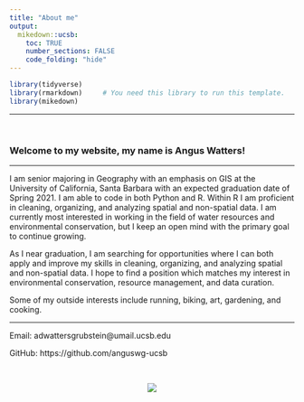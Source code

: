 ```yaml
---
title: "About me"
output:
  mikedown::ucsb:
    toc: TRUE
    number_sections: FALSE
    code_folding: "hide"
---
```

```r
library(tidyverse)
library(rmarkdown)     # You need this library to run this template.
library(mikedown)   
```

***
<br>

### Welcome to my website, my name is Angus Watters! 

***

  I am senior majoring in Geography with an emphasis on GIS at the University of California, Santa Barbara with an expected graduation date of Spring 2021. I am able to code in both Python and R. Within R I am proficient in cleaning, organizing, and analyzing spatial and non-spatial data. I am currently most interested in working in the field of water resources and environmental conservation, but I keep an open mind with the primary goal to continue growing.
  
  As I near graduation, I am searching for opportunities where I can both apply and improve my skills in  cleaning, organizing, and analyzing spatial and non-spatial data.  I hope to find a position which matches my interest in environmental conservation, resource management, and data curation. 
  
  Some of my outside interests include running, biking, art, gardening, and cooking.

***  

Email: adwattersgrubstein@umail.ucsb.edu


GitHub: https://github.com/anguswg-ucsb

<br>

<center>
![](UCSB-about-me.jpg)
</center>